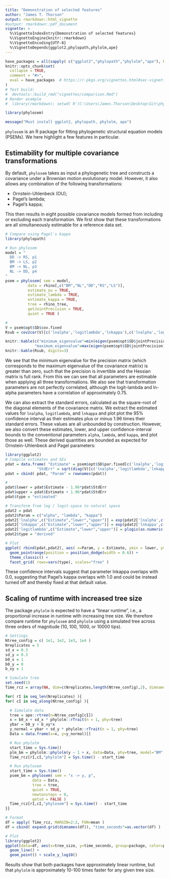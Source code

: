 ```yaml
---
title: "Demonstration of selected features"
author: "James T. Thorson"
output: rmarkdown::html_vignette
#output: rmarkdown::pdf_document
vignette: >
  %\VignetteIndexEntry{Demonstration of selected features}
  %\VignetteEngine{knitr::rmarkdown}
  %\VignetteEncoding{UTF-8}
  %\VignetteDepends{ggplot2,phylopath,phylolm,ape}
---
```


```r
have_packages = all(sapply( c("ggplot2","phylopath","phylolm","ape"), FUN=requireNamespace))
knitr::opts_chunk$set(
  collapse = TRUE,
  comment = "#>",
  eval = have_packages  # https://r-pkgs.org/vignettes.html#sec-vignettes-eval-option
)
# Test build:
#  devtools::build_rmd("vignettes/comparison.Rmd")
# Render example
#  library(rmarkdown); setwd( R'(C:\Users\James.Thorson\Desktop\Git\phylosem\vignettes)' ); render( "demonstration.Rmd", pdf_document())
```

```r
library(phylosem)
```

```r
message("Must install ggplot2, phylopath, phylolm, ape")
```

`phylosem` is an R package for fitting phylogenetic structural equation models (PSEMs).   We here highlight a few features in particular.

## Estimability for multiple covariance transformations

By default, `phylosem` takes as input a phylogenetic tree and constructs a covariance under a Brownian motion evolutionary model.  However, it also allows any combination of the following transformations:

* Ornstein-Uhlenbeck (OU);
* Pagel's lambda;
* Pagel's kappa;

This then results in eight possible covariance models formed from including or excluding each transformation. We first show that these transformations are all simultaneously estimable for a reference data set.

```r

# Compare using Pagel's kappa
library(phylopath)

# Run phylosem
model = "
  DD -> RS, p1
  BM -> LS, p2
  BM -> NL, p3
  NL -> DD, p4
"
psem = phylosem( sem = model,
          data = rhino[,c("BM","NL","DD","RS","LS")],
          estimate_ou = TRUE,
          estimate_lambda = TRUE,
          estimate_kappa = TRUE,
          tree = rhino_tree,
          getJointPrecision = TRUE,
          quiet = TRUE )

#
V = psem$opt$SD$cov.fixed
Rsub = cov2cor(V)[c('lnalpha','logitlambda','lnkappa'),c('lnalpha','logitlambda','lnkappa')]

knitr::kable(c("minimum_eigenvalue"=min(eigen(psem$opt$SD$jointPrecision)$values),
             "maximum_eigenvalue"=max(eigen(psem$opt$SD$jointPrecision)$values)), digits=3)
knitr::kable(Rsub, digits=3)
```

We see that the minimum eigenvalue for the precision matrix (which corresponds to the maximum eigenvalue of the covariance matrix) is greater than zero, such that the precision is invertible and the Hessian matrix is full rank.  From this we can see that all parameters are estimable when applying all three transformations.  We also see that transformation parameters are not perfectly correlated, although the logit-lambda and ln-alpha parameters have a correlation of approximately 0.75.

We can also extract the standard errors, calculated as the square-root of the diagonal elements of the covariance matrix.  We extract the estimated values for `lnalpha`, `logitlambda`, and `lnkappa` and plot plot the 95% confidence interval as their estimates plus or minus 1.96 times their standard errors.  These values are all unbounded by construction.  However, we also convert these estimates, lower, and upper confidence-interval bounds to the conventional parameters `alpha`, `lambda`, and `kappa`, and plot those as well.  These derived quantities are bounded as expected for Ornstein-Uhlenbeck and Pagel parameters:

```r
library(ggplot2)
# Compile estimates and SEs
pdat = data.frame( "Estimate" = psem$opt$SD$par.fixed[c('lnalpha','logitlambda','lnkappa')],
              "StdErr" = sqrt(diag(V)[c('lnalpha','logitlambda','lnkappa')]) )
pdat = cbind( pdat, "Param" = rownames(pdat))

#
pdat$lower = pdat$Estimate - 1.96*pdat$StdErr
pdat$upper = pdat$Estimate + 1.96*pdat$StdErr
pdat$type = "estimated"

# Transform from log / logit-space to natural space
pdat2 = pdat
pdat2$Param = c("alpha", "lambda", "kappa")
pdat2['lnalpha',c("Estimate","lower","upper")] = exp(pdat2['lnalpha',c("Estimate","lower","upper")])
pdat2['lnkappa',c("Estimate","lower","upper")] = exp(pdat2['lnkappa',c("Estimate","lower","upper")])
pdat2['logitlambda',c("Estimate","lower","upper")] = plogis(as.numeric(pdat2['logitlambda',c("Estimate","lower","upper")]))
pdat2$type = "derived"

# Plot
ggplot( rbind(pdat,pdat2), aes( x=Param, y = Estimate, ymin = lower, ymax = upper)) +
  geom_pointrange(position = position_dodge(width = 0.6)) +
  theme_classic() +
  facet_grid( rows=vars(type), scales="free" )
```

These confidence intervals suggest that parameter lnkappa overlaps with 0.0, suggesting that Pagel's kappa overlaps with 1.0 and could be instead turned off and thereby fixed at that default value.

## Scaling of runtime with increased tree size

The package `phylolm` is expected to have a "linear runtime", i.e., a proportional increase in runtime with increasing tree size.  We therefore compare runtime for `phylosem` and `phylolm` using a simulated tree across three orders of magnitude (10, 100, 1000, or 10000 tips).

```r
# Settings
Ntree_config = c( 1e1, 1e2, 1e3, 1e4 )
Nreplicates = 5
sd_x = 0.3
sd_y = 0.3
b0_x = 1
b0_y = 0
b_xy = 1

# Simulate tree
set.seed(1)
Time_rcz = array(NA, dim=c(Nreplicates,length(Ntree_config),2), dimnames=list(NULL,"tree_size"=Ntree_config,"package"=c("phylolm","phylosem")) )

for( rI in seq_len(Nreplicates) ){
for( cI in seq_along(Ntree_config) ){

  # Simulate data
  tree = ape::rtree(n=Ntree_config[cI])
  x = b0_x + sd_x * phylolm::rTrait(n = 1, phy=tree)
  ybar = b0_y + b_xy*x
  y_normal = ybar + sd_y * phylolm::rTrait(n = 1, phy=tree)
  Data = data.frame(x=x, y=y_normal)[]

  # Run phylolm
  start_time = Sys.time()
  plm_bm = phylolm::phylolm(y ~ 1 + x, data=Data, phy=tree, model="BM" )
  Time_rcz[rI,cI,"phylolm"] = Sys.time() - start_time

  # Run phylosem
  start_time = Sys.time()
  psem_bm = phylosem( sem = "x -> y, p",
            data = Data,
            tree = tree,
            quiet = TRUE,
            newtonsteps = 0,
            getsd = FALSE )
  Time_rcz[rI,cI,"phylosem"] = Sys.time() - start_time
}}

# Format
df = apply( Time_rcz, MARGIN=2:3, FUN=mean )
df = cbind( expand.grid(dimnames(df)), "time_seconds"=as.vector(df) )

# Plot
library(ggplot2)
ggplot(data=df, aes(x=tree_size, y=time_seconds, group=package, color=package)) +
  geom_line() +
  geom_point() + scale_y_log10()
```

Results show that both packages have approximately linear runtime, but that `phylolm` is approximately 10-100 times faster for any given tree size.

